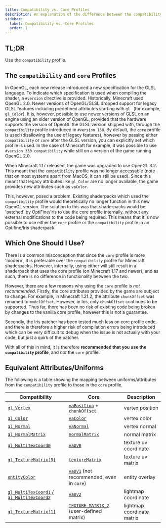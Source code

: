 ```yaml
---
title: Compatibility vs. Core Profiles
description: An explanation of the difference between the compatibility and core profiles.
sidebar:
  label: Compatibility vs. Core Profiles
  order: 1
---
```


## TL;DR
Use the `compatibility` profile.

## The `compatibility` and `core` Profiles
In OpenGL, each new release introduced a new specification for the GLSL language. To indicate which specification is used when compiling the shader, a `#version` directive is provided. Historically, Minecraft used OpenGL 2.0. Newer versions of OpenGL/GLSL dropped support for legacy GLSL features including predefined attributes starting with `gl_` (for example, `gl_Color`). It is, however, possible to use newer versions of GLSL on an engine using an older version of OpenGL, provided that the hardware supports the version of OpenGL the GLSL version shipped with, through the `compatibility` profile introduced in `#version 150`. By default, the `core` profile is used (disallowing the use of legacy features), however by passing either `compatibility` or `core` after the GLSL version, you can explicitly set which profile is used. In the case of Minecraft for example, it was possible to use `#version 330 compatibility` while still on a version of the game running OpenGL 2.0.

When Minecraft 1.17 released, the game was upgraded to use OpenGL 3.2. This meant that the `compatibility` profile was no longer accessable (note that on most systems apart from MacOS, it can still be used). Since this meant that legacy attributes like `gl_Color` are no longer available, the game provides new attributes such as `vaColor`.

This, however, posed a problem. Existing shaderpacks which used the `compatibility` profile would theoretically no longer function in this new OpenGL version. The solution to this was that shaderpacks would be 'patched' by OptiFine/Iris to use the core profile internally, without any external modifications to the code being required. This means that it is now possible to use either the `core` profile or the `compatibility` profile in an Optifine/Iris shaderpack.

## Which One Should I Use?

There is a common misconception that since the `core` profile is more 'modern', it is preferable over the `compatibility` profile for Minecraft shaderpacks. However, internally, using either will still result in a shaderpack that uses the core profile (on Minecraft 1.17 and newer), and as such, there is no difference in functionality between the two.

However, there are a few reasons why using the `core` profile is *not recommended*. Firstly, the core attributes provided by the game are subject to change. For example, in Minecraft 1.21.2, the attribute `chunkOffset` was renamed to `modelOffset`. However, in Iris, only `chunkOffset` continues to be supported. Thus far, there has been no risk of existing code being broken by changes to the vanilla core profile, however this is not a guarantee.

Secondly, the Iris patcher has been tested much less on core profile code, and there is therefore a higher risk of compilation errors being introduced which can be very difficult to debug when the issue is not actually with your code, but just a quirk of the patcher.

With all of this in mind, it is therefore **recommended that you use the `compatibility` profile**, and *not* the `core` profile.

## Equivalent Attributes/Uniforms
The following is a table showing the mapping between uniforms/attributes from the `compatibility` profile to those in the `core` profile.

| Compatibility							  	   			| Core																	   		| Description			|
| --------------------------------------------------------------------------------------------- | ----------------------------------------------------------------------------------------------------------------------------------------------------- | ----------------------------- |
| [`gl_Vertex`](/current/reference/attributes/gl_vertex)	 				| [`vaPosition`](/current/reference/attributes/gl_vertex/#in-vec3-vaposition) + [`chunkOffset`](/current/reference/uniforms/rendering#chunkoffset)   	| vertex position		|
| [`gl_Color`](/current/reference/attributes/gl_color/)	  					| [`vaColor`](/current/reference/attributes/gl_color/#in-vec3-vacolor)									   		| vertex color	   		|
| [`gl_Normal`](/current/reference/attributes/gl_normal)	  					| [`vaNormal`](/current/reference/attributes/gl_normal#in-vec3-vanormal)									 	| vertex normal	  		|
| [`gl_NormalMatrix`](/current/reference/uniforms/matrices#gl_normalmatrix)			| [`normalMatrix`](/current/reference/uniforms/matrices#normalmatrix)											| normal matrix	  		|
| [`gl_MultiTexCoord0`](/current/reference/attributes/gl_multitexcoord0)   			| [`vaUV0`](/current/reference/attributes/gl_multitexcoord0#in-vec2-vauv0)									   	| texture uv coordinate  	|
| [`gl_TextureMatrix[0]`](/current/reference/uniforms/matrices/#gl_texturematrix0)		| [`textureMatrix`](/current/reference/uniforms/matrices#gl_texturematrix0)								  		| texture uv matrix	  	|
| [`entityColor`](/current/reference/uniforms/rendering#entitycolor) 				| [`vaUV1`](/current/reference/attributes/vauv1) (not recommended, even in `core`)								   	| entity overlay	 	|
| [`gl_MultiTexCoord1` / `gl_MultiTexCoord2`](/current/reference/attributes/gl_multitexcoord1)	| [`vaUV2`](/current/reference/attributes/gl_multitexcoord1#in-ivec2-vauv2)									 	| lightmap coordinate		|
| [`gl_TextureMatrix[1]`](/current/reference/uniforms/matrices/#gl_texturematrix0)		| [`TEXTURE_MATRIX_2`](/current/reference/uniforms/matrices/#gl_texturematrix0) (user-defined matrix)					   		| lightmap coordinate matrix 	|
